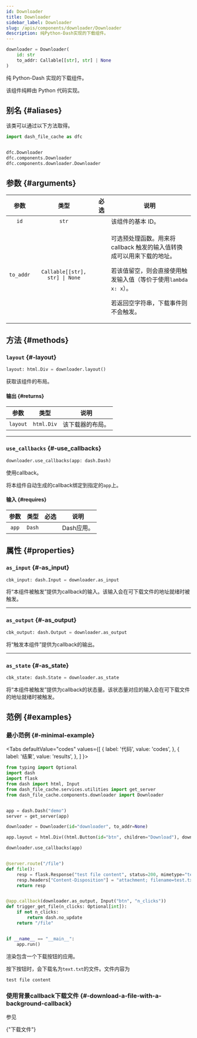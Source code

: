 ```yaml
---
id: Downloader
title: Downloader
sidebar_label: Downloader
slug: /apis/components/downloader/Downloader
description: 纯Python-Dash实现的下载组件。
---
```





<APITopBar type="class" source="components.downloader.Downloader" />

```python
downloader = Downloader(
    id: str
    to_addr: Callable[[str], str] | None
)
```

纯 Python-Dash 实现的下载组件。

该组件纯粹由 Python 代码实现。

## 别名 {#aliases}

该类可以通过以下方法取得。

```python
import dash_file_cache as dfc


dfc.Downloader
dfc.components.Downloader
dfc.components.downloader.Downloader
```

## 参数 {#arguments}

|   参数    |              类型              |               必选                | <center>说明</center>                                                                                                                                                                          |
| :-------: | :----------------------------: | :-------------------------------: | ---------------------------------------------------------------------------------------------------------------------------------------------------------------------------------------------- |
|   `id`    |             `str`              | <InlineIcon icon={vsiCheckIcon}/> | 该组件的基本 ID。                                                                                                                                                                              |
| `to_addr` | `Callable[[str], str] \| None` |                                   | <p>可选预处理函数。用来将 callback 触发的输入值转换成可以用来下载的地址。</p><p>若该值留空，则会直接使用触发输入值（等价于使用`lambda x: x`）。</p><p>若返回空字符串，下载事件则不会触发。</p> |

## 方法 {#methods}

### <IconObjType type="method"/> `layout` {#-layout}

```python
layout: html.Div = downloader.layout()
```

获取该组件的布局。

#### 输出 {#returns}

|   参数   |    类型    | <center>说明</center>          |
| :------: | :--------: | :----------------------------- |
| `layout` | `html.Div` | 该下载器的布局。 |

---

### <IconObjType type="method"/> `use_callbacks` {#-use_callbacks}

```python
downloader.use_callbacks(app: dash.Dash)
```

使用callback。

将本组件自动生成的callback绑定到指定的`app`上。

#### 输入 {#requires}

| 参数  |  类型  |               必选                | <center>说明</center> |
| :---: | :----: | :-------------------------------: | --------------------- |
| `app` | `Dash` | <InlineIcon icon={vsiCheckIcon}/> | Dash应用。 |

## 属性 {#properties}

### <IconObjType type="param"/> `as_input` {#-as_input}

```python
cbk_input: dash.Input = downloader.as_input
```

将“本组件被触发”提供为callback的输入。该输入会在可下载文件的地址就绪时被触发。

---

### <IconObjType type="param"/> `as_output` {#-as_output}

```python
cbk_output: dash.Output = downloader.as_output
```

将“触发本组件”提供为callback的输出。

---

### <IconObjType type="param"/> `as_state` {#-as_state}

```python
cbk_state: dash.State = downloader.as_state
```

将“本组件被触发”提供为callback的状态量。该状态量对应的输入会在可下载文件的地址就绪时被触发。

## 范例 {#examples}

### <IconObjType type="term"/> 最小范例 {#-minimal-example}

<Tabs
  defaultValue="codes"
  values={[
    { label: '代码', value: 'codes', },
    { label: '结果', value: 'results', },
  ]
}>

<TabItem value="codes">

```python title="minimal_example_downloader.py" showLineNumbers
from typing import Optional
import dash
import flask
from dash import html, Input
from dash_file_cache.services.utilities import get_server
from dash_file_cache.components.downloader import Downloader


app = dash.Dash("demo")
server = get_server(app)

downloader = Downloader(id="downloader", to_addr=None)

app.layout = html.Div((html.Button(id="btn", children="Download"), downloader.layout()))

downloader.use_callbacks(app)


@server.route("/file")
def file():
    resp = flask.Response("test file content", status=200, mimetype="text/plain")
    resp.headers["Content-Disposition"] = "attachment; filename=test.txt"
    return resp


@app.callback(downloader.as_output, Input("btn", "n_clicks"))
def trigger_get_file(n_clicks: Optional[int]):
    if not n_clicks:
        return dash.no_update
    return "/file"


if __name__ == "__main__":
    app.run()
```

</TabItem>

<TabItem value="results">

渲染包含一个下载按钮的应用。

按下按钮时，会下载名为`text.txt`的文件。文件内容为

```
test file content
```

</TabItem>

</Tabs>

### <IconObjType type="term"/> 使用背景callback下载文件 {#-download-a-file-with-a-background-callback}

参见

<p>
  <DarkButton
    to={useBaseUrl("/docs/examples/download-file")}
    icon={vsiTerminalIcon}
  >
    {"下载文件"}
  </DarkButton>
</p>
